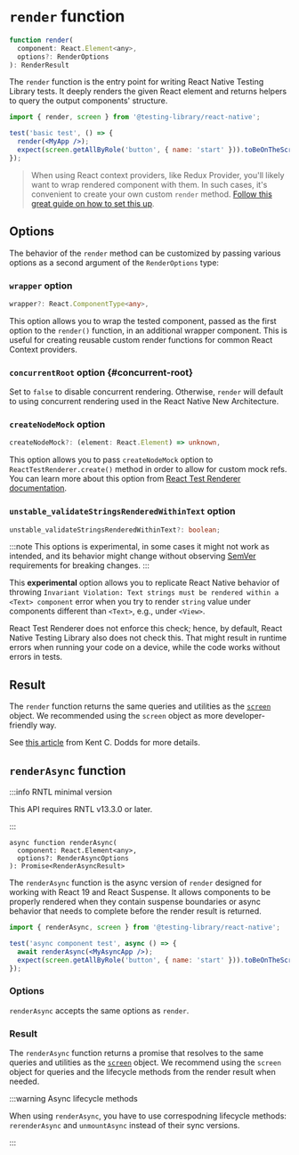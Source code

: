 # `render` function

```jsx
function render(
  component: React.Element<any>,
  options?: RenderOptions
): RenderResult
```

The `render` function is the entry point for writing React Native Testing Library tests. It deeply renders the given React element and returns helpers to query the output components' structure.

```jsx
import { render, screen } from '@testing-library/react-native';

test('basic test', () => {
  render(<MyApp />);
  expect(screen.getAllByRole('button', { name: 'start' })).toBeOnTheScreen();
});
```

> When using React context providers, like Redux Provider, you'll likely want to wrap rendered component with them. In such cases, it's convenient to create your own custom `render` method. [Follow this great guide on how to set this up](https://testing-library.com/docs/react-testing-library/setup#custom-render).

## Options

The behavior of the `render` method can be customized by passing various options as a second argument of the `RenderOptions` type:

### `wrapper` option

```ts
wrapper?: React.ComponentType<any>,
```

This option allows you to wrap the tested component, passed as the first option to the `render()` function, in an additional wrapper component. This is useful for creating reusable custom render functions for common React Context providers.

### `concurrentRoot` option {#concurrent-root}

Set to `false` to disable concurrent rendering.
Otherwise, `render` will default to using concurrent rendering used in the React Native New Architecture.

### `createNodeMock` option

```ts
createNodeMock?: (element: React.Element) => unknown,
```

This option allows you to pass `createNodeMock` option to `ReactTestRenderer.create()` method in order to allow for custom mock refs. You can learn more about this option from [React Test Renderer documentation](https://reactjs.org/docs/test-renderer.html#ideas).

### `unstable_validateStringsRenderedWithinText` option

```ts
unstable_validateStringsRenderedWithinText?: boolean;
```

:::note
This options is experimental, in some cases it might not work as intended, and its behavior might change without observing [SemVer](https://semver.org/) requirements for breaking changes.
:::

This **experimental** option allows you to replicate React Native behavior of throwing `Invariant Violation: Text strings must be rendered within a <Text> component` error when you try to render `string` value under components different than `<Text>`, e.g., under `<View>`.

React Test Renderer does not enforce this check; hence, by default, React Native Testing Library also does not check this. That might result in runtime errors when running your code on a device, while the code works without errors in tests.

## Result

The `render` function returns the same queries and utilities as the [`screen`](docs/api/screen) object. We recommended using the `screen` object as more developer-friendly way.

See [this article](https://kentcdodds.com/blog/common-mistakes-with-react-testing-library#not-using-screen) from Kent C. Dodds for more details.

## `renderAsync` function

:::info RNTL minimal version

This API requires RNTL v13.3.0 or later.

:::

```tsx
async function renderAsync(
  component: React.Element<any>,
  options?: RenderAsyncOptions
): Promise<RenderAsyncResult>
```

The `renderAsync` function is the async version of `render` designed for working with React 19 and React Suspense. It allows components to be properly rendered when they contain suspense boundaries or async behavior that needs to complete before the render result is returned.

```jsx
import { renderAsync, screen } from '@testing-library/react-native';

test('async component test', async () => {
  await renderAsync(<MyAsyncApp />);
  expect(screen.getAllByRole('button', { name: 'start' })).toBeOnTheScreen();
});
```

### Options

`renderAsync` accepts the same options as `render`.

### Result

The `renderAsync` function returns a promise that resolves to the same queries and utilities as the [`screen`](docs/api/screen) object. We recommend using the `screen` object for queries and the lifecycle methods from the render result when needed.

:::warning Async lifecycle methods

When using `renderAsync`, you have to use correspodning lifecycle methods: `rerenderAsync` and `unmountAsync` instead of their sync versions.

:::
